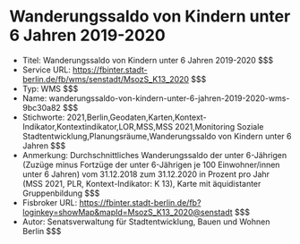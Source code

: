 # Wanderungssaldo von Kindern unter 6 Jahren 2019-2020
- Titel: Wanderungssaldo von Kindern unter 6 Jahren 2019-2020 $$$
- Service URL: https://fbinter.stadt-berlin.de/fb/wms/senstadt/MsozS_K13_2020 $$$
- Typ: WMS $$$
- Name: wanderungssaldo-von-kindern-unter-6-jahren-2019-2020-wms-9bc30a82 $$$
- Stichworte: 2021,Berlin,Geodaten,Karten,Kontext-Indikator,Kontextindikator,LOR,MSS,MSS 2021,Monitoring Soziale Stadtentwicklung,Planungsräume,Wanderungssaldo von Kindern unter 6 Jahren $$$
- Anmerkung: Durchschnittliches Wanderungssaldo der unter 6-Jährigen (Zuzüge minus Fortzüge der unter 6-Jährigen je 100 Einwohner/innen unter 6 Jahren) vom 31.12.2018 zum 31.12.2020 in Prozent pro Jahr (MSS 2021, PLR, Kontext-Indikator: K 13), Karte mit äquidistanter Gruppenbildung $$$
- Fisbroker URL: https://fbinter.stadt-berlin.de/fb?loginkey=showMap&mapId=MsozS_K13_2020@senstadt $$$
- Autor: Senatsverwaltung für Stadtentwicklung, Bauen und Wohnen Berlin $$$
